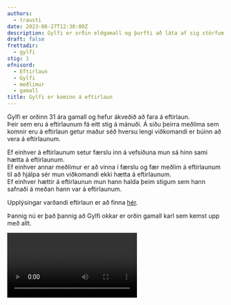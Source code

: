 ```yaml
---
authors:
  - trausti
date: 2023-06-27T12:30:00Z
description: Gylfi er orðin eldgamall og þurfti að láta af sig störfum
draft: false
frettadir:
  - gylfi
stig: 1
efnisord:
  - Eftirlaun
  - Gylfi
  - meðlimur
  - gamall
title: Gylfi er kominn á eftirlaun
---
```


Gylfi er orðinn 31 ára gamall og hefur ákveðið að fara á eftirlaun. \
Þeir sem eru á eftirlaunum fá eitt stig á mánuði.
Á síðu þeirra meðlima sem komnir eru á eftirlaun getur
maður séð hversu lengi viðkomandi er búinn að vera á eftirlaunum.

Ef einhver á eftirlaunum setur færslu inn
á vefsíðuna mun sá hinn sami hætta á eftirlaunum.\
Ef einhver annar meðlimur er að vinna í færslu
og fær meðlim á eftirlaunum til að hjálpa sér
mun viðkomandi ekki hætta á eftirlaunum.\
Ef einhver hættir á eftirlaunun mun hann halda
þeim stigum sem hann safnaði á meðan hann var á eftirlaunum.

Upplýsingar varðandi eftirlaun er að finna [hér](/hopurinn#eftirlaun).

Þannig nú er það þannig að Gylfi okkar er
orðin gamall karl sem kemst upp með allt.

<Video id="vvhlMYJ-ZEw" />
